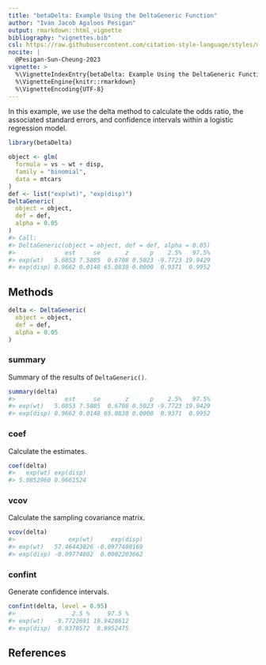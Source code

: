 ```yaml
---
title: "betaDelta: Example Using the DeltaGeneric Function"
author: "Ivan Jacob Agaloos Pesigan"
output: rmarkdown::html_vignette
bibliography: "vignettes.bib"
csl: https://raw.githubusercontent.com/citation-style-language/styles/master/apa.csl
nocite: |
  @Pesigan-Sun-Cheung-2023
vignette: >
  %\VignetteIndexEntry{betaDelta: Example Using the DeltaGeneric Function}
  %\VignetteEngine{knitr::rmarkdown}
  %\VignetteEncoding{UTF-8}
---
```




In this example, we use the delta method to calculate the odds ratio, the associated standard errors, and confidence intervals within a logistic regression model.


``` r
library(betaDelta)
```


``` r
object <- glm(
  formula = vs ~ wt + disp,
  family = "binomial",
  data = mtcars
)
def <- list("exp(wt)", "exp(disp)")
DeltaGeneric(
  object = object,
  def = def,
  alpha = 0.05
)
#> Call:
#> DeltaGeneric(object = object, def = def, alpha = 0.05)
#>              est     se       z      p    2.5%   97.5%
#> exp(wt)   5.0853 7.5805  0.6708 0.5023 -9.7723 19.9429
#> exp(disp) 0.9662 0.0148 65.0838 0.0000  0.9371  0.9952
```

## Methods


``` r
delta <- DeltaGeneric(
  object = object,
  def = def,
  alpha = 0.05
)
```

### summary

Summary of the results of `DeltaGeneric()`.


``` r
summary(delta)
#>              est     se       z      p    2.5%   97.5%
#> exp(wt)   5.0853 7.5805  0.6708 0.5023 -9.7723 19.9429
#> exp(disp) 0.9662 0.0148 65.0838 0.0000  0.9371  0.9952
```

### coef

Calculate the estimates.


``` r
coef(delta)
#>   exp(wt) exp(disp) 
#> 5.0852960 0.9661524
```

### vcov

Calculate the sampling covariance matrix.


``` r
vcov(delta)
#>               exp(wt)     exp(disp)
#> exp(wt)   57.46443026 -0.0977480169
#> exp(disp) -0.09774802  0.0002203662
```

### confint

Generate confidence intervals.


``` r
confint(delta, level = 0.95)
#>                2.5 %     97.5 %
#> exp(wt)   -9.7722691 19.9428612
#> exp(disp)  0.9370572  0.9952475
```

## References
